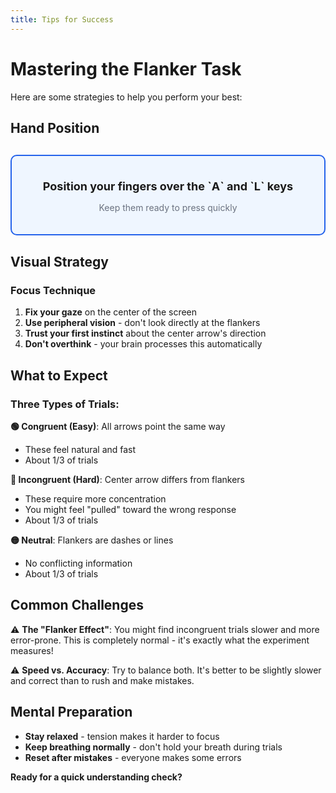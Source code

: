 ```yaml
---
title: Tips for Success
---
```


# Mastering the Flanker Task

Here are some strategies to help you perform your best:

## Hand Position

<div style="text-align: center; margin: 30px 0; padding: 20px; background: #eff6ff; border-radius: 10px; border: 2px solid #2563eb;">
  <p style="font-size: 18px; margin-bottom: 15px;"><strong>Position your fingers over the `A` and `L` keys</strong></p>
  <p style="color: #6b7280;">Keep them ready to press quickly</p>
</div>

## Visual Strategy

### Focus Technique
1. **Fix your gaze** on the center of the screen
2. **Use peripheral vision** - don't look directly at the flankers
3. **Trust your first instinct** about the center arrow's direction
4. **Don't overthink** - your brain processes this automatically

## What to Expect

### Three Types of Trials:

**🟢 Congruent (Easy)**: All arrows point the same way
- These feel natural and fast
- About 1/3 of trials

**🔴 Incongruent (Hard)**: Center arrow differs from flankers
- These require more concentration
- You might feel "pulled" toward the wrong response
- About 1/3 of trials

**🟡 Neutral**: Flankers are dashes or lines
- No conflicting information
- About 1/3 of trials

## Common Challenges

⚠️ **The "Flanker Effect"**: You might find incongruent trials slower and more error-prone. This is completely normal - it's exactly what the experiment measures!

⚠️ **Speed vs. Accuracy**: Try to balance both. It's better to be slightly slower and correct than to rush and make mistakes.

## Mental Preparation

- **Stay relaxed** - tension makes it harder to focus
- **Keep breathing normally** - don't hold your breath during trials
- **Reset after mistakes** - everyone makes some errors

**Ready for a quick understanding check?**
